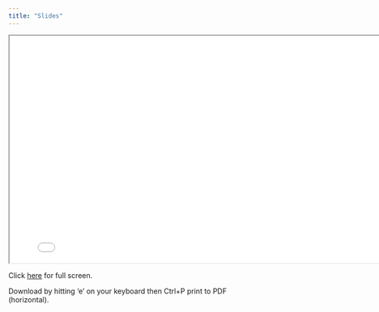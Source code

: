 ```yaml
---
title: "Slides"
---
```


<div>

```{=html}
<iframe class="slide-deck" src="slides/index.html" width = "800" height = "450"></iframe>
```

</div>

Click [here](slides/index.html){target="_blank"} for full screen.

Download by hitting 'e' on your keyboard then Ctrl+P print to PDF (horizontal).